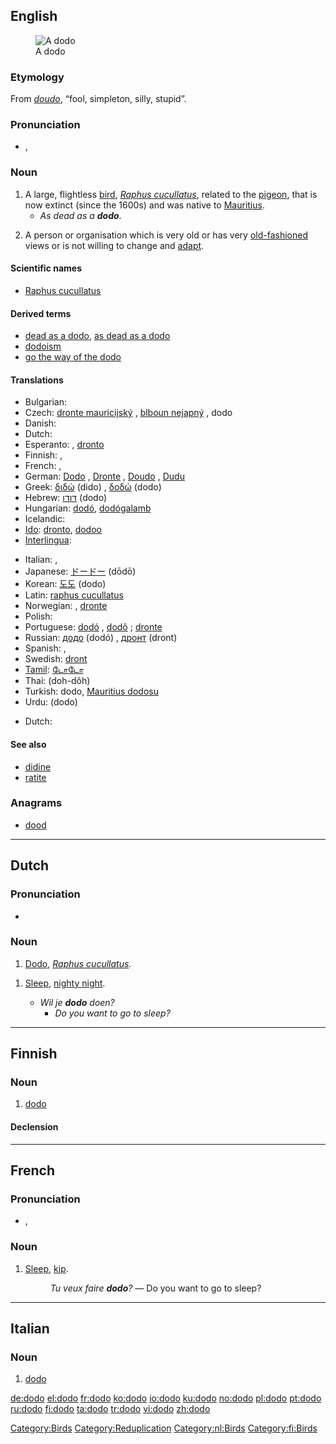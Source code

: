 {{wikipedia}}
{{also|Dodo|dodô|dodó}}
==English==
[[Image:ExtinctDodoBird.jpeg|thumb|A dodo]]

===Etymology===
From {{etyl|pt}} ''[[doudo]]'', “fool, simpleton, silly, stupid”.
{{etystub|doesn’t really fit with wikipedia}}

===Pronunciation===
* {{a|UK}} {{IPA|/ˈdəʊˌdəʊ/}}, {{SAMPA|/"d@U%d@U/}}

===Noun===
{{en-noun|pl=dodoes|pl2=dodos}}

# A large, flightless [[bird]], ''[[Raphus cucullatus]]'', related to the [[pigeon]], that is now extinct (since the 1600s) and was native to [[Mauritius]].
#* ''As dead as a '''dodo'''''.
# {{context|figurative}} A person or organisation which is very old or has very [[old-fashioned]] views or is not willing to change and [[adapt]].

====Scientific names====
* {{sense|large flightless bird}} [[Raphus cucullatus]]

====Derived terms====
* [[dead as a dodo]], [[as dead as a dodo]]
* [[dodoism]]
* [[go the way of the dodo]]

====Translations====
{{trans-top|Raphus cucullatus}}
* Bulgarian: {{t+|bg|додо|m}}
* Czech: [[dronte mauricijský]] {{m}}, [[blboun nejapný]] {{m}}, dodo {{m}}
* Danish: {{t-|da|dronte|c}}
* Dutch: {{t-|nl|dodo|m}}
* Esperanto: {{t-|eo|dodo|xs=Esperanto}}, [[dronto]]
* Finnish: {{t+|fi|drontti}}, {{t+|fi|dodo}}
* French: {{t+|fr|dodo|m}}, {{t+|fr|dronte|m}}
* German: [[Dodo]] {{m}}, [[Dronte]] {{m}}, [[Doudo]] {{m}}, [[Dudu]] {{m}}
* Greek: [[διδώ]] (dido) {{f}}, [[δοδώ]] (dodo) {{f}}
* Hebrew: [[דודו]] (dodo) {{m}}
* Hungarian: [[dodó]], [[dodógalamb]]
* Icelandic: {{t+|is|dúdúfugl|m}}
* [[Ido]]: [[dronto]], [[dodoo]]
* [[Interlingua]]: {{t-|ia|dodo|xs=Interlingua}}
{{trans-mid}}
* Italian: {{t-|it|dodo|m}}, {{t-|it|dronte|m}}
* Japanese: [[ドードー]] (dōdō)
* Korean: [[도도]] (dodo)
* Latin: [[raphus cucullatus]]
* Norwegian: {{t+|no|dodo|m}} {{italbrac|Bokmål}}, [[dronte]]  {{m}} {{italbrac|Nynorsk}}
* Polish: {{t+|pl|dodo|m}}
* Portuguese: [[dodó]] {{m}} {{italbrac|Portugal}}, [[dodô]] {{m}} {{italbrac|Brazil}}; [[dronte]] {{m}}
* Russian: [[додо]] (dodó) {{m}}, [[дронт]] (dront) {{m}}
* Spanish: {{t-|es|dodo|m}}, {{t-|es|dronte|m}}
* Swedish: [[dront]] {{c}}
* [[Tamil]]: [[டோடோ]]
* Thai: {{Thai|[[โดโด้]]}} (doh-dôh)
* Turkish: dodo, [[Mauritius dodosu]]
* Urdu: {{ur-Arab|[[ڈو ڈو]]}} (dodo) {{m}}
{{trans-bottom}}

{{trans-top|old-fashioned person or institution}}
* Dutch: {{t-|nl|dodo|m}}
{{trans-mid}}
{{trans-bottom}}

====See also====
* [[didine]]
* [[ratite]]

===Anagrams===
* [[dood#English|dood]]

[[Category:Birds]]
[[Category:Reduplication]]

----

==Dutch==

===Pronunciation===
* {{IPA|/ˈdodo/|lang=nl}}

===Noun===
{{nl-noun2|m|’s|otje}}

# [[#English|Dodo]], ''[[Raphus cucullatus]]''.

{{nl-noun2|m|-|-}}
# {{context|Flemish|child language}} [[sleep|Sleep]], [[nighty night]].
#* ''Wil je '''dodo''' doen?''
#** ''Do you want to go to sleep?''

[[Category:nl:Birds]]

----

==Finnish==

===Noun===
{{infl|fi|noun}}

# [[#English|dodo]]

====Declension====
{{fi-decl-valo|dod}}

[[Category:fi:Birds]]

----

==French==

===Pronunciation===
* {{IPA|/dɔˈdɔ/|lang=fr}}, {{SAMPA|/dO.dO/}}

===Noun===
{{fr-noun|m}}

# {{context|child language|lang=fr}} [[sleep|Sleep]], [[kip]].
#: ''Tu veux faire '''dodo'''?'' — Do you want to go to sleep?

----

==Italian==

===Noun===
{{it-noun|dod|m|o|i}}

# [[#English|dodo]]

[[de:dodo]]
[[el:dodo]]
[[fr:dodo]]
[[ko:dodo]]
[[io:dodo]]
[[ku:dodo]]
[[no:dodo]]
[[pl:dodo]]
[[pt:dodo]]
[[ru:dodo]]
[[fi:dodo]]
[[ta:dodo]]
[[tr:dodo]]
[[vi:dodo]]
[[zh:dodo]]